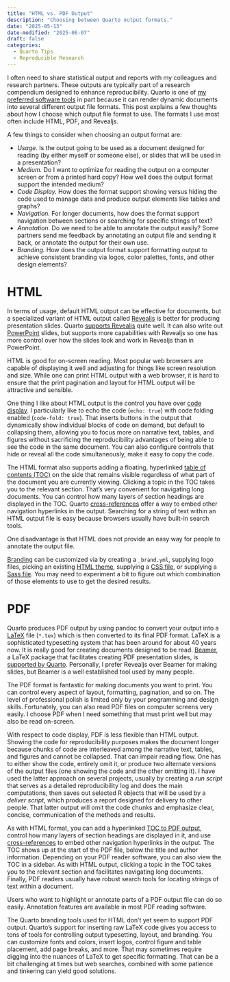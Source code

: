 ```yaml
---
title: "HTML vs. PDF Output"
description: "Choosing between Quarto output formats."
date: "2025-05-13"
date-modified: "2025-06-07"
draft: false
categories:
  - Quarto Tips
  - Reproducible Research
---
```


I often need to share statistical output and reports with my colleagues and 
research partners. These outputs are typically part of a research compendium 
designed to enhance reproducibility. Quarto is one of 
[my preferred software tools](https://sjpierce.github.io/rr_software.html)
in part because it can render dynamic documents into several different output 
file formats. This post explains a few thoughts about how I choose which output 
file format to use. The formats I use most often include HTML, PDF, and 
Revealjs. 

A few things to consider when choosing an output format are: 

- *Usage.* Is the output going to be used as a document designed for reading 
  (by either myself or someone else), or slides that will be used in a 
  presentation? 
- *Medium.* Do I want to optimize for reading the output on a computer screen or 
  from a printed hard copy? How well does the output format support the intended 
  medium? 
- *Code Display.* How does the format support showing versus hiding the code 
  used to manage data and produce output elements like tables and graphs?
- *Navigation.* For longer documents, how does the format support navigation 
  between sections or searching for specific strings of text? 
- *Annotation.* Do we need to be able to annotate the output easily? Some 
  partners send me feedback by annotating an output file and sending it back, or 
  annotate the output for their own use. 
- *Branding.* How does the output format support formatting output to achieve 
  consistent branding via logos, color palettes, fonts, and other design 
  elements? 

# HTML
In terms of usage, default HTML output can be effective for documents, but a 
specialized variant of HTML output called [Revealjs](https://revealjs.com/) is 
better for producing presentation slides. Quarto 
[supports Revealjs](https://quarto.org/docs/presentations/revealjs/) quite well. 
It can also write out 
[PowerPoint](https://quarto.org/docs/presentations/powerpoint.html) slides, but 
supports more capabilities with Revealjs so one has more control over how the 
slides look and work in Revealjs than in PowerPoint. 

HTML is good for on-screen reading. Most popular web browsers are capable of 
displaying it well and adjusting for things like screen resolution and size. 
While one can print HTML output with a web browser, it is hard to ensure that 
the print pagination and layout for HTML output will be attractive and sensible. 

One thing I like about HTML output is the control you have over 
[code display](https://quarto.org/docs/output-formats/html-code.html). I 
particularly like to echo the code (`echo: true`) with code folding enabled 
(`code-fold: true`). That inserts buttons in the output that dynamically show 
individual blocks of code on demand, but default to collapsing them, allowing 
you to focus more on narrative text, tables, and figures without sacrificing the
reproducibility advantages of being able to see the code in the same document.
You can also configure controls that hide or reveal all the code simultaneously,
make it easy to copy the code.

The HTML format also supports adding a floating, hyperlinked 
[table of contents (TOC)](https://quarto.org/docs/output-formats/html-basics.html#table-of-contents) 
on the side that remains visible regardless of what part of the document you are
currently viewing. Clicking a topic in the TOC takes you to the relevant
section. That's very convenient for navigating long documents. You can control
how many layers of section headings are displayed in the TOC. Quarto 
[cross-references](https://quarto.org/docs/authoring/cross-references.html) 
offer a way to embed other navigation hyperlinks in the output. Searching for a
string of text within an HTML output file is easy because browsers usually have 
built-in search tools. 


One disadvantage is that HTML does not provide an easy way for people to 
annotate the output file. 

[Branding](https://quarto.org/docs/authoring/brand.html) can be customized via 
by creating a `_brand.yml`, supplying logo files, picking an existing 
[HTML theme](https://quarto.org/docs/output-formats/html-themes.html), supplying 
a [CSS file](https://quarto.org/docs/visual-editor/content.html#css-styles), or 
supplying a 
[Sass file](https://quarto.org/docs/output-formats/html-themes-more.html). 
You may need to experiment a bit to figure out which combination of those 
elements to use to get the desired results. 

# PDF
Quarto produces PDF output by using pandoc to convert your output into a 
[LaTeX](https://www.latex-project.org/) file (`*.tex`) which is then converted 
to its final PDF format. LaTeX is a sophisticated typesetting system that has 
been around for about 40 years now. It is really good for creating documents 
designed to be read. [Beamer](https://github.com/josephwright/beamer), a LaTeX 
package that facilitates creating PDF presentation slides, is 
[supported by Quarto](https://quarto.org/docs/presentations/beamer.html). 
Personally, I prefer Revealjs over Beamer for making slides, but Beamer is a 
well established tool used by many people. 

The PDF format is fantastic for making documents you want to print. You can 
control every aspect of layout, formatting, pagination, and so on. The level of 
professional polish is limited only by your programming and design skills. 
Fortunately, you can also read PDF files on computer screens very easily. 
I choose PDF when I need something that must print well but may also be read 
on-screen. 

With respect to code display, PDF is less flexible than HTML output. Showing the 
code for reproducibility purposes makes the document longer because chunks of 
code are interleaved among the narrative text, tables, and figures and cannot be 
collapsed. That can impair reading flow. One has to either show the code, 
entirely omit it, or produce two alternate versions of the output files (one
showing the code and the other omitting it). I have used the latter approach on
several projects, usually by creating a *run script* that serves as a detailed
reproducibility log and does the main computations, then saves out selected R
objects that will be used by a *deliver script*, which produces a report
designed for delivery to other people. That latter output will omit the code 
chunks and emphasize clear, concise, communication of the methods and results. 

As with HTML format, you can add a hyperlinked [TOC to PDF output](https://quarto.org/docs/output-formats/pdf-basics.html#table-of-contents), 
control how many layers of section headings are displayed in it, and use 
[cross-references](https://quarto.org/docs/authoring/cross-references.html) 
to embed other navigation hyperlinks in the output. The TOC shows up at the 
start of the PDF file, below the title and author information. Depending on your 
PDF reader software, you can also view the TOC in a sidebar. As with HTML output,
clicking a topic in the TOC takes you to the relevant section and facilitates 
navigating long documents. Finally, PDF readers usually have robust search tools 
for locating strings of text within a document.

Users who want to highlight or annotate parts of a PDF output file can do so 
easily. Annotation features are available in most PDF reading software. 

The Quarto branding tools used for HTML don't yet seem to support PDF output. 
Quarto's support for inserting raw LaTeX code gives you access to tons of tools 
for controlling output typesetting, layout, and branding. You can customize 
fonts and colors, insert logos, control figure and table placement, add page
breaks, and more. That may sometimes require digging into the nuances of LaTeX
to get specific formatting. That can be a bit challenging at times but web
searches, combined with some patience and tinkering can yield good solutions.

